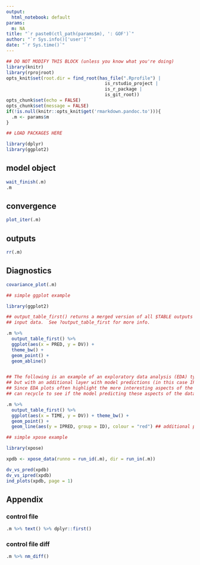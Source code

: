 ```yaml
---
output:
  html_notebook: default
params:
  m: NA
title: "`r paste0(ctl_path(params$m), ': GOF')`"
author: "`r Sys.info()['user']`"
date: "`r Sys.time()`"
---
```


<!-- To run as a notebook: -->
<!--   1. define .m to be your model in your workspace (e.g. .m <- m1) -->
<!--   2. run as normal notebook -->

<!-- To run as a report: -->
<!--   1. Use the nm_render() on your object -->
<!--   (e.g. m1 <- m1 %>% nm_render("path/to/this/report")) -->
<!--   2. see ?nm_render for additional information including results location -->

<!-- To make your own report (this is only a bare template) -->
<!--   1. start with an already run model object (e.g. m1) -->
<!--   2. add code and run as a notebook (see above) to see results -->
<!--   3. when finished, run as a report (see above) to see report -->
<!--   4. use nm_render() to run on other model objects -->


```r
## DO NOT MODIFY THIS BLOCK (unless you know what you're doing)
library(knitr)
library(rprojroot)
opts_knit$set(root.dir = find_root(has_file(".Rprofile") | 
                                     is_rstudio_project | 
                                     is_r_package | 
                                     is_git_root))
opts_chunk$set(echo = FALSE)
opts_chunk$set(message = FALSE)
if(!is.null(knitr::opts_knit$get('rmarkdown.pandoc.to'))){
  .m <- params$m  
}
```

```r
## LOAD PACKAGES HERE

library(dplyr)
library(ggplot2)

```

## model object

```r
wait_finish(.m)
.m
```

## convergence

```r
plot_iter(.m)
```

## outputs

```r
rr(.m)
```

## Diagnostics

```r

covariance_plot(.m)

```


```r

## simple ggplot example

library(ggplot2)

## output_table_first() returns a merged version of all $TABLE outputs and your
## input data.  See ?output_table_first for more info.

.m %>%
  output_table_first() %>%
  ggplot(aes(x = PRED, y = DV)) +
  theme_bw() +
  geom_point() +
  geom_abline()


## The following is an example of an exploratory data analysis (EDA) type plot
## but with an additional layer with model predictions (in this case IPREDs).
## Since EDA plots often highlight the more interesting aspects of the data, we
## can recycle to see if the model predicting these aspects of the data.

.m %>%
  output_table_first() %>%
  ggplot(aes(x = TIME, y = DV)) + theme_bw() +
  geom_point() +
  geom_line(aes(y = IPRED, group = ID), colour = "red") ## additional prediction layer

```

```r

## simple xpose example

library(xpose)

xpdb <- xpose_data(runno = run_id(.m), dir = run_in(.m))

dv_vs_pred(xpdb)
dv_vs_ipred(xpdb)
ind_plots(xpdb, page = 1)

```

## Appendix

### control file

```r
.m %>% text() %>% dplyr::first()
```

### control file diff

```r
.m %>% nm_diff()
```


